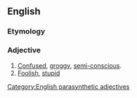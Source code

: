 {{also|muddle-headed}}
==English==

===Etymology===
{{compound|muddle|headed|lang=en}}

===Adjective===
{{en-adj}}

# [[confused|Confused]], [[groggy]], [[semi-conscious]].
# [[foolish|Foolish]], [[stupid]]

[[Category:English parasynthetic adjectives]]